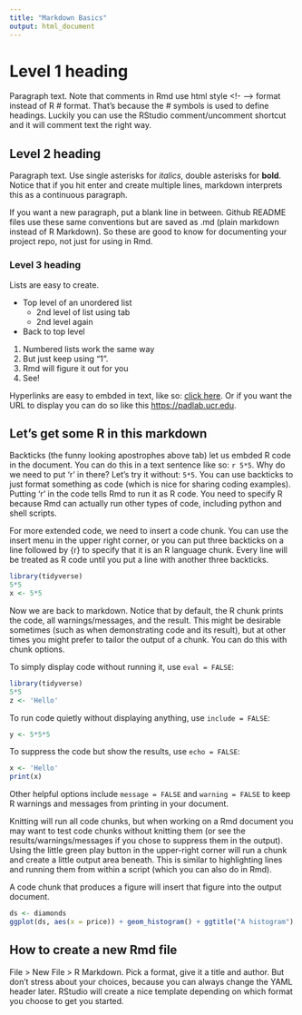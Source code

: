 ```yaml
---
title: "Markdown Basics"
output: html_document
---
```

<!-- COMPONENT 1: The "YAML HEADER" above defines attributes of the document and metadata -->
<!-- Let's switch output from html to pdf and see what happens -->


<!-- COMPONENT 2: Markdown text-->
# Level 1 heading 

Paragraph text. Note that comments in Rmd use html style <!- --> format instead of R # format. That's because the # symbols is used to define headings. Luckily you can use the RStudio comment/uncomment shortcut and it will comment text the right way.

## Level 2 heading

Paragraph text. Use single asterisks for *italics*, double asterisks for **bold**.
Notice that if you hit enter and create multiple lines, markdown interprets this as a continuous paragraph.

If you want a new paragraph, put a blank line in between. Github README files use these same conventions but are saved as .md (plain markdown instead of R Markdown). So these are good to know for documenting your project repo, not just for using in Rmd.

### Level 3 heading

Lists are easy to create.

* Top level of an unordered list
  * 2nd level of list using tab
  * 2nd level again
* Back to top level

1. Numbered lists work the same way
1. But just keep using "1".
1. Rmd will figure it out for you
1. See!

Hyperlinks are easy to embded in text, like so: [click here](https://padlab.ucr.edu). Or if you want the URL to display you can do so like this <https://padlab.ucr.edu>.

## Let's get some R in this markdown

Backticks (the funny looking apostrophes above tab) let us embded R code in the document. You can do this in a text sentence like so: `r 5*5`. Why do we need to put 'r' in there? Let's try it without: `5*5`. You can use backticks to just format something as code (which is nice for sharing coding examples). Putting 'r' in the code tells Rmd to run it as R code. You need to specify R because Rmd can actually run other types of code, including python and shell scripts. 

For more extended code, we need to insert a code chunk. You can use the insert menu in the upper right corner, or you can put three backticks on a line followed by {r} to specify that it is an R language chunk. Every line will be treated as R code until you put a line with another three backticks.
<!-- COMPONENT 3: Code chunks-->
```r
library(tidyverse)
5*5
x <- 5*5
```

Now we are back to markdown. Notice that by default, the R chunk prints the code, all warnings/messages, and the result. This might be desirable sometimes (such as when demonstrating code and its result), but at other times you might prefer to tailor the output of a chunk. You can do this with chunk options.

To simply display code without running it, use `eval = FALSE`:
```r
library(tidyverse)
5*5
z <- 'Hello'
```

To run code quietly without displaying anything, use `include = FALSE`:
```r
y <- 5*5*5
```

To suppress the code but show the results, use `echo = FALSE`:
```r
x <- 'Hello'
print(x)
```

Other helpful options include `message = FALSE` and `warning = FALSE` to keep R warnings and messages from printing in your document. 

Knitting will run all code chunks, but when working on a Rmd document you may want to test code chunks without knitting them (or see the results/warnings/messages if you chose to suppress them in the output). Using the little green play button in the upper-right corner will run a chunk and create a little output area beneath. This is similar to highlighting lines and running them from within a script (which you can also do in Rmd).

A code chunk that produces a figure will insert that figure into the output document.
```r
ds <- diamonds
ggplot(ds, aes(x = price)) + geom_histogram() + ggtitle("A histogram")
```

## How to create a new Rmd file

File > New File > R Markdown. Pick a format, give it a title and author. But don't stress about your choices, because you can always change the YAML header later. RStudio will create a nice template depending on which format you choose to get you started. 